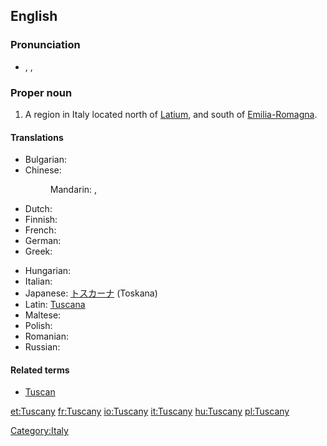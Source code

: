 ==English==
{{wikipedia}}
===Pronunciation===
* {{enPR|tŭsʹkənē}}, {{IPA|/ˈtʌskəni/}}, {{SAMPA|/"tVsk@ni/}}

===Proper noun===
{{en-proper noun}}

# A region in Italy located north of [[Latium]], and south of [[Emilia-Romagna]].

====Translations====
{{trans-top|region in Italy}}
* Bulgarian: {{t-|bg|Тоскана}}
* Chinese:
*: Mandarin: {{t|cmn|托斯卡納|sc=Hani}}, {{t|cmn|托斯卡纳|tr=Tuōsīkă'nà|sc=Hani}}
* Dutch: {{t-|nl|Toscane}}
* Finnish: {{t-|fi|Toskana}}
* French: {{t+|fr|Toscane|f}}
* German: {{t+|de|Toskana|f}}
* Greek: {{t+|el|Τοσκάνη}}
{{trans-mid}}
* Hungarian: {{t+|hu|Toszkána}}
* Italian: {{t+|it|Toscana|f}}
* Japanese: [[トスカーナ]] (Toskana)
* Latin: [[Tuscana]]
* Maltese: {{t-|mt|Toskana|xs=Maltese}}
* Polish: {{t+|pl|Toskania|f}}
* Romanian: {{t-|ro|Toscana|f}}
* Russian: {{t-|ru|Тоскана}}
{{trans-bottom}}

====Related terms====
* [[Tuscan]]

[[Category:Italy]]

[[et:Tuscany]]
[[fr:Tuscany]]
[[io:Tuscany]]
[[it:Tuscany]]
[[hu:Tuscany]]
[[pl:Tuscany]]